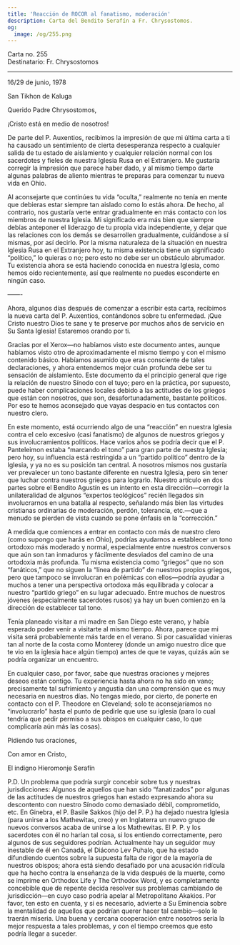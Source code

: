 ```yaml
---
title: 'Reacción de ROCOR al fanatismo, moderación'
description: Carta del Bendito Serafín a Fr. Chrysostomos.
og:
  image: /og/255.png
---
```


<div style={{textAlign:'right', fontFamily:'monospace'}}>Carta no. 255</div>
<div style={{textAlign:'left', fontFamily:'monospace'}}>Destinatario: Fr. Chrysostomos</div>

---

16/29 de junio, 1978

San Tikhon de Kaluga

Querido Padre Chrysostomos,

¡Cristo está en medio de nosotros!

De parte del P. Auxentios, recibimos la impresión de que mi última carta a ti ha causado un sentimiento de cierta desesperanza respecto a cualquier salida de tu estado de aislamiento y cualquier relación normal con los sacerdotes y fieles de nuestra Iglesia Rusa en el Extranjero. Me gustaría corregir la impresión que parece haber dado, y al mismo tiempo darte algunas palabras de aliento mientras te preparas para comenzar tu nueva vida en Ohio.

Al aconsejarte que continúes tu vida “oculta,” realmente no tenía en mente que debieras estar siempre tan aislado como lo estás ahora. De hecho, al contrario, nos gustaría verte entrar gradualmente en más contacto con los miembros de nuestra Iglesia. Mi significado era más bien que siempre debías anteponer el liderazgo de tu propia vida independiente, y dejar que las relaciones con los demás se desarrollen gradualmente, cuidándose a sí mismas, por así decirlo. Por la misma naturaleza de la situación en nuestra Iglesia Rusa en el Extranjero hoy, tu misma existencia tiene un significado “político,” lo quieras o no; pero esto no debe ser un obstáculo abrumador. Tu existencia ahora se está haciendo conocida en nuestra Iglesia, como hemos oído recientemente, así que realmente no puedes esconderte en ningún caso.

——-

Ahora, algunos días después de comenzar a escribir esta carta, recibimos la nueva carta del P. Auxentios, contándonos sobre tu enfermedad. ¡Que Cristo nuestro Dios te sane y te preserve por muchos años de servicio en Su Santa Iglesia! Estaremos orando por ti.

Gracias por el Xerox—no habíamos visto este documento antes, aunque habíamos visto otro de aproximadamente el mismo tiempo y con el mismo contenido básico. Habíamos asumido que eras consciente de tales declaraciones, y ahora entendemos mejor cuán profunda debe ser tu sensación de aislamiento. Este documento da el principio general que rige la relación de nuestro Sínodo con el tuyo; pero en la práctica, por supuesto, puede haber complicaciones locales debido a las actitudes de los griegos que están con nosotros, que son, desafortunadamente, bastante políticos. Por eso te hemos aconsejado que vayas despacio en tus contactos con nuestro clero.

En este momento, está ocurriendo algo de una “reacción” en nuestra Iglesia contra el celo excesivo (casi fanatismo) de algunos de nuestros griegos y sus involucramientos políticos. Hace varios años se podría decir que el P. Panteleimon estaba “marcando el tono” para gran parte de nuestra Iglesia; pero hoy, su influencia está restringida a un “partido político” dentro de la Iglesia, y ya no es su posición tan central. A nosotros mismos nos gustaría ver prevalecer un tono bastante diferente en nuestra Iglesia, pero sin tener que luchar contra nuestros griegos para lograrlo. Nuestro artículo en dos partes sobre el Bendito Agustín es un intento en esta dirección—corregir la unilateralidad de algunos “expertos teológicos” recién llegados sin involucrarnos en una batalla al respecto, señalando más bien las virtudes cristianas ordinarias de moderación, perdón, tolerancia, etc.—que a menudo se pierden de vista cuando se pone énfasis en la “corrección.”

A medida que comiences a entrar en contacto con más de nuestro clero (como supongo que harás en Ohio), podrías ayudarnos a establecer un tono ortodoxo más moderado y normal, especialmente entre nuestros conversos que aún son tan inmaduros y fácilmente desviados del camino de una ortodoxia más profunda. Tu misma existencia como “griegos” que no son “fanáticos,” que no siguen la “línea de partido” de nuestros propios griegos, pero que tampoco se involucran en polémicas con ellos—podría ayudar a muchos a tener una perspectiva ortodoxa más equilibrada y colocar a nuestro “partido griego” en su lugar adecuado. Entre muchos de nuestros jóvenes (especialmente sacerdotes rusos) ya hay un buen comienzo en la dirección de establecer tal tono.

Tenía planeado visitar a mi madre en San Diego este verano, y había esperado poder venir a visitarte al mismo tiempo. Ahora, parece que mi visita será probablemente más tarde en el verano. Si por casualidad vinieras tan al norte de la costa como Monterey (donde un amigo nuestro dice que te vio en la iglesia hace algún tiempo) antes de que te vayas, quizás aún se podría organizar un encuentro.

En cualquier caso, por favor, sabe que nuestras oraciones y mejores deseos están contigo. Tu experiencia hasta ahora no ha sido en vano; precisamente tal sufrimiento y angustia dan una comprensión que es muy necesaria en nuestros días. No tengas miedo, por cierto, de ponerte en contacto con el P. Theodore en Cleveland; solo te aconsejaríamos no “involucrarlo” hasta el punto de pedirle que use su iglesia (para lo cual tendría que pedir permiso a sus obispos en cualquier caso, lo que complicaría aún más las cosas).

Pidiendo tus oraciones,

Con amor en Cristo,

El indigno Hieromonje Serafín

P.D. Un problema que podría surgir concebir sobre tus y nuestras jurisdicciones: Algunos de aquellos que han sido “fanatizados” por algunas de las actitudes de nuestros griegos han estado expresando ahora su descontento con nuestro Sínodo como demasiado débil, comprometido, etc. En Ginebra, el P. Basile Sakkos (hijo del P. P.) ha dejado nuestra Iglesia (para unirse a los Mathewitas, creo) y en Inglaterra un nuevo grupo de nuevos conversos acaba de unirse a los Mathewitas. El P. P. y los sacerdotes con él no harían tal cosa, si los entiendo correctamente, pero algunos de sus seguidores podrían. Actualmente hay un seguidor muy inestable de él en Canadá, el Diácono Lev Puhalo, que ha estado difundiendo cuentos sobre la supuesta falta de rigor de la mayoría de nuestros obispos; ahora está siendo desafiado por una acusación ridícula que ha hecho contra la enseñanza de la vida después de la muerte, como se imprime en Orthodox Life y The Orthodox Word, y es completamente concebible que de repente decida resolver sus problemas cambiando de jurisdicción—en cuyo caso podría apelar al Metropolitano Akakios. Por favor, ten esto en cuenta, y si es necesario, advierte a Su Eminencia sobre la mentalidad de aquellos que podrían querer hacer tal cambio—solo le traerán miseria. Una buena y cercana cooperación entre nosotros sería la mejor respuesta a tales problemas, y con el tiempo creemos que esto podría llegar a suceder.
